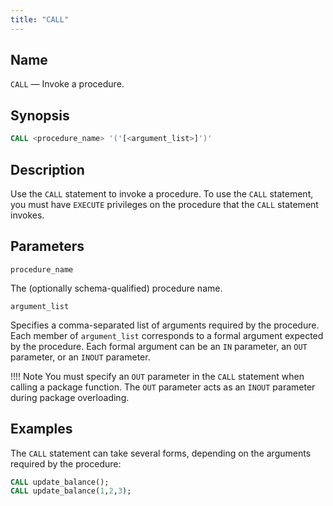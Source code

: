 ```yaml
---
title: "CALL"
---
```


<div id="call" class="registered_link"></div>

## Name

`CALL` &mdash; Invoke a procedure.

## Synopsis

```sql
CALL <procedure_name> '('[<argument_list>]')'
```

## Description

Use the `CALL` statement to invoke a procedure. To use the `CALL` statement, you must have `EXECUTE` privileges on the procedure that the `CALL` statement invokes.

## Parameters

`procedure_name`

 The (optionally schema-qualified) procedure name.

`argument_list`

 Specifies a comma-separated list of arguments required by the procedure. Each member of `argument_list` corresponds to a formal argument expected by the procedure. Each formal argument can be an `IN` parameter, an `OUT` parameter, or an `INOUT` parameter.

 !!!! Note
    You must specify an `OUT` parameter in the `CALL` statement when calling a package function. The `OUT` parameter acts as an `INOUT` parameter during package overloading.

## Examples

The `CALL` statement can take several forms, depending on the arguments required by the procedure:

```sql
CALL update_balance();
CALL update_balance(1,2,3);
```
